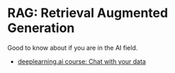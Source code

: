# RAG: Retrieval Augmented Generation

Good to know about if you are in the AI field. 

- [deeplearning.ai course: Chat with your data](https://www.deeplearning.ai/short-courses/langchain-chat-with-your-data/)
